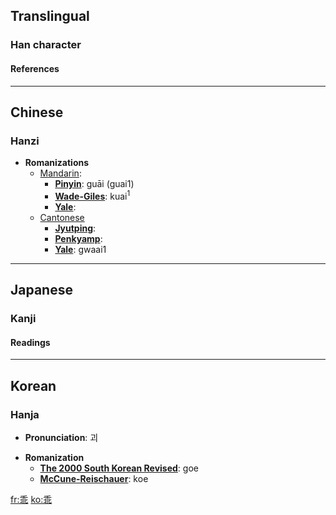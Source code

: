 ==Translingual==
===Han character===
{{Han char|rad=丿|as=07|sn=8|so=|four=2011<sub>1</sub>|canj=竹十中心 (HJLP)|cmean=obedient; rebel; crafty, shrewd}}
====References====
{{Han ref|kx=0083.030|dkj=00149|dj=0166.260|hdz=10038.180|uh=4E56|ud=20054|bh=A8C4|bd=43204}}

----
==Chinese==
===Hanzi===


* '''Romanizations'''
** [[Mandarin]]:
*** '''[[Pinyin]]''': guāi (guai1)
*** '''[[Wade-Giles]]''': kuai<sup>1</sup>
*** '''[[Yale]]''': 
**[[Cantonese]]
***'''[[Jyutping]]''':
***'''[[Penkyamp]]''': 
***'''[[Yale]]''': gwaai1


----
==Japanese==
===Kanji===


{{ja-kanji|grade=|rs=丿07|simple=}}
====Readings====
{{ja-readings|on=[[かい]] (kai)|kun=[[もどる]] (modoru), [[そむく]] (somuku)}}


----
==Korean==
===Hanja===

* '''Pronunciation''': 괴

* '''Romanization'''
** '''[[The 2000 South Korean Revised Romanization|The 2000 South Korean Revised]]''': goe
** '''[[McCune-Reischauer]]''': koe


[[fr:乖]]
[[ko:乖]]